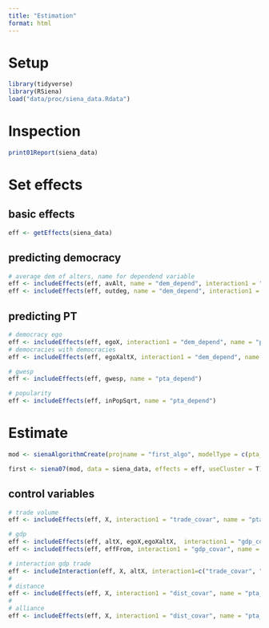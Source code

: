 ```yaml
---
title: "Estimation"
format: html
---
```

# Setup

```r
library(tidyverse)
library(RSiena)
load("data/proc/siena_data.Rdata")
```

# Inspection
```r
print01Report(siena_data)
```


# Set effects

## basic effects
```r
eff <- getEffects(siena_data)
```

## predicting democracy
```r
# average dem of alters, name for dependend variable
eff <- includeEffects(eff, avAlt, name = "dem_depend", interaction1 = "pta_depend")
eff <- includeEffects(eff, outdeg, name = "dem_depend", interaction1 = "pta_depend" )
```

## predicting PT
```r
# democracy ego 
eff <- includeEffects(eff, egoX, interaction1 = "dem_depend", name = "pta_depend")
# democracies with democracies 
eff <- includeEffects(eff, egoXaltX, interaction1 = "dem_depend", name = "pta_depend")

# gwesp
eff <- includeEffects(eff, gwesp, name = "pta_depend")

# popularity
eff <- includeEffects(eff, inPopSqrt, name = "pta_depend")
```

# Estimate
```r
mod <- sienaAlgorithmCreate(projname = "first_algo", modelType = c(pta_depend=3))

first <- siena07(mod, data = siena_data, effects = eff, useCluster = T)
```

## control variables
```r
# trade volume
eff <- includeEffects(eff, X, interaction1 = "trade_covar", name = "pta_depend")

# gdp
eff <- includeEffects(eff, altX, egoX,egoXaltX,  interaction1 = "gdp_covar", name = "pta_depend")
eff <- includeEffects(eff, effFrom, interaction1 = "gdp_covar", name = "dem_depend")

# interaction gdp trade
eff <- includeInteraction(eff, X, altX, interaction1=c("trade_covar", "gdp_covar"))
# 
# distance
eff <- includeEffects(eff, X, interaction1 = "dist_covar", name = "pta_depend")
# 
# alliance
eff <- includeEffects(eff, X, interaction1 = "dist_covar", name = "pta_depend")
```
